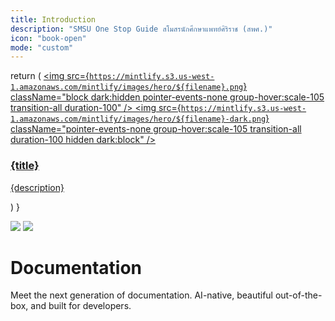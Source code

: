 ```yaml
---
title: Introduction
description: "SMSU One Stop Guide สโมสรนักศึกษาแพทย์ศิริราช (สพศ.)"
icon: "book-open"
mode: "custom"
---
```


  return (
    <a className="group cursor-pointer pb-8" href={href}>
      <img src={`https://mintlify.s3.us-west-1.amazonaws.com/mintlify/images/hero/${filename}.png`} className="block dark:hidden pointer-events-none group-hover:scale-105 transition-all duration-100" />
      <img src={`https://mintlify.s3.us-west-1.amazonaws.com/mintlify/images/hero/${filename}-dark.png`} className="pointer-events-none group-hover:scale-105 transition-all duration-100 hidden dark:block" />
      <h3 className="mt-5 text-gray-900 dark:text-zinc-50 font-medium">{title}</h3>
      <p className="mt-1.5">
        {description}
      </p>
    </a>
  )
}

<div className="relative">
<div className="absolute top-0 lg:-top-16 left-0 right-0">
<img
  src="/images/hero/background-light.png"
  className="block dark:hidden pointer-events-none"
/>
<img
  src="/images/hero/background-dark.png"
  className="hidden dark:block pointer-events-none"
/>

</div>

<div className="px-4 py-16 lg:py-48 lg:pb-24 max-w-3xl mx-auto">
<h1 className="text-4xl font-medium text-center text-gray-900 dark:text-zinc-50 tracking-tight">
Documentation

</h1>

<p className="max-w-xl mx-auto px-4 mt-4 text-lg text-center text-gray-500 dark:text-zinc-500">
Meet the next generation of documentation. AI-native, beautiful out-of-the-box, and built for developers.

</p>

<div className="px-6 lg:px-0 mt-12 lg:mt-24 grid sm:grid-cols-2 gap-x-6 gap-y-4">
<HeroCard filename="rocket" title="Quickstart" description="Deploy your first docs site in minutes with our step-by-step guide" href="/quickstart" />

<HeroCard filename="cli" title="CLI installation" description="Install the CLI to preview and develop your docs locally" href="/installation" />

<HeroCard filename="editor" title="Web editor" description="Make quick updates and manage content with our browser-based editor" href="/editor" />

<HeroCard filename="components" title="Components" description="Build rich, interactive documentation with our ready-to-use components" href="/components" />

</div>

</div>

</div>